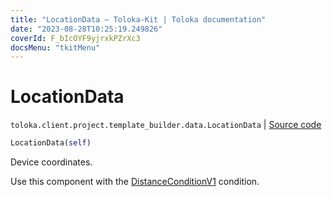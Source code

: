 ```yaml
---
title: "LocationData — Toloka-Kit | Toloka documentation"
date: "2023-08-28T10:25:19.249826"
coverId: F_bIcOYF9yjrxkPZrXc3
docsMenu: "tkitMenu"
---
```


# LocationData

`toloka.client.project.template_builder.data.LocationData` | [Source code](https://github.com/Toloka/toloka-kit/blob/v1.2.1/src/client/project/template_builder/data.py#L79)

```python
LocationData(self)
```

Device coordinates.

Use this component with the [DistanceConditionV1](/docs/toloka-kit/reference/toloka.client.project.template_builder.conditions.DistanceConditionV1) condition.